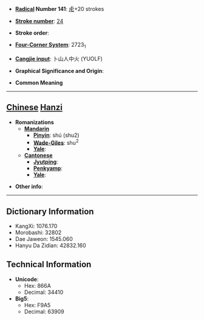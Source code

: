 * '''[[Wiktionary:Chinese radical index| Radical]] Number 141''': [[Wiktionary:Chinese radical index 虍|虍]]+20 strokes

* '''[[Wiktionary:Chinese total strokes index|Stroke number]]''': [[Wiktionary:Chinese total strokes index 24|24]]

* '''Stroke order''': 

* '''[[Wiktionary:Chinese four corner index|Four-Corner System]]''': 2723<sub>1</sub>

* '''[[Wiktionary:Chinese Cangjie index|Cangjie input]]''': 卜山人中火 (YUOLF)

* '''Graphical Significance and Origin''': 

* '''Common Meaning'''

----

== [[Chinese]] [[Hanzi]] ==

* '''Romanizations'''
** '''[[Mandarin]]'''
*** '''[[Pinyin]]''': shú (shu2)
*** '''[[Wade-Giles]]''': shu<sup>2</sup>
*** '''[[Yale]]''': 
** '''[[Cantonese]]'''
*** '''[[Jyutping]]''':
*** '''[[Penkyamp]]''': 
*** '''[[Yale]]''': 

* '''Other info''': 

----

== Dictionary Information ==

* KangXi: 1076.170
* Morobashi: 32802
* Dae Jaweon: 1545.060
* Hanyu Da Zidian: 42832.160

== Technical Information ==

* '''Unicode''':
** Hex: 866A
** Decimal: 34410
* '''Big5''':
** Hex: F9A5
** Decimal: 63909